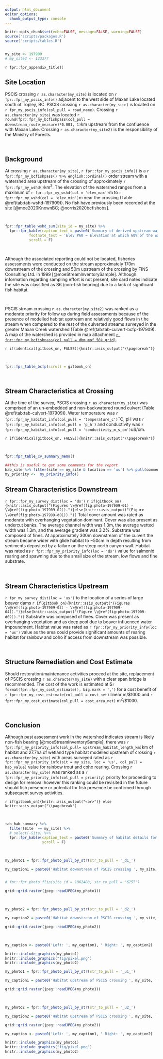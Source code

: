 ```yaml
---
output: html_document
editor_options: 
  chunk_output_type: console
---
```


```r
knitr::opts_chunk$set(echo=FALSE, message=FALSE, warning=FALSE)
source('scripts/packages.R')
source('scripts/tables.R')



```



```r
my_site <- 197909
# my_site2 <- 123377


```

`r fpr::fpr_appendix_title()`

## Site Location {-}

PSCIS crossing `r as.character(my_site)` is located on `r fpr::fpr_my_pscis_info()` adjacent to the west side of Maxan Lake located south of Topley, BC. PSCIS crossing `r as.character(my_site)` is located on `r fpr_my_pscis_info(col_pull = road_name)`.  Crossing `r as.character(my_site)` was located `r round(fpr::fpr_my_bcfishpass(col_pull = downstream_route_measure)*0.001, 1)`km upstream from the confluence with Maxan Lake. Crossing `r as.character(my_site2)` is the responsibility of the Ministry of Forests.


<br>

## Background {-}


At crossing `r as.character(my_site)`, `r fpr::fpr_my_pscis_info()` is a `r fpr::fpr_my_bcfishpass() %>% english::ordinal()` order stream with a watershed area upstream of the crossing of approximately `r fpr::fpr_my_wshd()`km^2^. The elevation of the watershed ranges from a maximum of `r fpr::fpr_my_wshd(col = 'elev_max')`m to `r fpr::fpr_my_wshd(col = 'elev_min')`m near the crossing (Table \@ref(tab:tab-wshd-197909)). No fish have previously been recorded at the site [@moe2020KnownBC; @norris2020bcfishobs]. 


<br>

```r
fpr::fpr_table_wshd_sum(site_id = my_site) %>% 
  fpr::fpr_kable(caption_text = paste0('Summary of derived upstream watershed statistics for PSCIS crossing ', my_site, '.'),
           footnote_text = 'Elev P60 = Elevation at which 60% of the watershed area is above',
           scroll = F)

```

<br>

Although the associated reporting could not be located, fisheries assessments were conducted on the stream approximately 170m downstream of the crossing and 50m upstream of the crossing by FINS Consulting Ltd. in 1999 [@moeStreamInventorySample]. Although information regarding sampling effort is not present, site card notes indicate the site was classified as S6 (non-fish bearing) due to a lack of significant fish habitat.

<br>

PSCIS stream crossing `r as.character(my_site2)` was ranked as a moderate priority for follow up during field assessments because of the presence of modelled habitat upstream and relatively good flows in t he stream when compared to the rest of the culverted streams surveyed in the greater Maxan Creek watershed (Table \@ref(tab:tab-culvert-bcfp-197909).  A map of the watershed is provided in map attachment [`r fpr::fpr_my_bcfishpass(col_pull = dbm_mof_50k_grid)`](`r fpr::fpr_my_mapsheet()`).  



`r if(identical(gitbook_on, FALSE)){knitr::asis_output("\\pagebreak")}`

<br>


```r
fpr::fpr_table_bcfp(scroll = gitbook_on) 

```

<br>


## Stream Characteristics at Crossing {-}

At the time of the survey, PSCIS crossing `r as.character(my_site)` was comprised of an un-embedded and non-backwatered round culvert (Table \@ref(tab:tab-culvert-197909)).  Water temperature was `r fpr::fpr_my_habitat_info(col_pull = 'temperature_c')`$^\circ$C, pH was `r fpr::fpr_my_habitat_info(col_pull = 'p_h')` and conductivity was `r fpr::fpr_my_habitat_info(col_pull = 'conductivity_m_s_cm')`uS/cm. 


`r if(identical(gitbook_on, FALSE)){knitr::asis_output("\\pagebreak")}`

<br>

```r
fpr::fpr_table_cv_summary_memo()

```


```r
##this is useful to get some comments for the report
hab_site %>% filter(site == my_site & location == 'us') %>% pull(comments)
my_priority <-  my_priority_info()

```

## Stream Characteristics Downstream {-}

`r fpr::fpr_my_survey_dist(loc = 'ds')`
`r if(gitbook_on){knitr::asis_output("(Figures \\@ref(fig:photo-197909-01) - \\@ref(fig:photo-197909-02)).")}else(knitr::asis_output("(Figure \\@ref(fig:photo-197909-d01))."))`
Total cover amount was rated as moderate with overhanging vegetation dominant. Cover was also present as undercut banks. The average channel width was 1.3m, the average wetted width was 1.3m, and the average gradient was 3.2%. Substrate was composed of fines.
At approximately 300m downstream of the culvert the stream became wider with glide habitat to ~50cm in depth resulting from sediments deposited by a failure on the steep north canyon wall. Habitat was rated as `r fpr::fpr_my_priority_info(loc = 'ds')` value for salmonid rearing and spawning due to the small size of the stream, low flows and fine substrate.

<br>


## Stream Characteristics Upstream {-}

`r fpr_my_survey_dist(loc = 'us')` to the location of a series of large beaver dams 
`r if(gitbook_on){knitr::asis_output("(Figures \\@ref(fig:photo-197909-03) - \\@ref(fig:photo-197909-04)).")}else(knitr::asis_output("(Figure \\@ref(fig:photo-197909-d02))."))`
Substrate was composed of fines.  Cover was present as overhanging vegetation and as deep pool due to beaver influenced water impoundment. Habitat value was rated as `r fpr::fpr_my_priority_info(loc = 'us')` value as the area could provide significant amounts of rearing habitat for rainbow and coho if access from downstream was possible.


<br>


## Structure Remediation and Cost Estimate {-}

Should restoration/maintenance activities proceed at the site, replacement of PSCIS crossing `r as.character(my_site)` with a clear span bridge is recommended. The cost of the work is estimated at \$`r format(fpr::fpr_my_cost_estimate(), big.mark = ',')` for a cost benefit of `r fpr::fpr_my_cost_estimate(col_pull = cost_net)` linear m/\$1000 and `r fpr::fpr_my_cost_estimate(col_pull = cost_area_net)` m^2^/\$1000.  

<br>



## Conclusion {-}

Although past assessment work in the watershed indicates stream is likely non-fish bearing [@moeStreamInventorySample], there was `r fpr::fpr_my_priority_info(col_pull= upstream_habitat_length_km)`km of habitat and 27.7ha of wetland type habitat modelled upstream of crossing `r as.character(my_site)` with areas surveyed rated as `r fpr::fpr_my_priority_info(sit = my_site, loc = 'us', col_pull = hab_value)` value for rainbow trout and coho rearing. Crossing `r as.character(my_site)` was ranked as a `r fpr::fpr_my_priority_info(col_pull = priority)` priority for proceeding to design for removal however this ranking could be revisited in the future should fish presence or potential for fish presence be confirmed through subsequent survey activities.

`r if(gitbook_on){knitr::asis_output("<br>")} else knitr::asis_output("\\pagebreak")`

<br>

```r
tab_hab_summary %>% 
  filter(Site  == my_site) %>% 
  # select(-Site) %>% 
  fpr::fpr_kable(caption_text = paste0('Summary of habitat details for PSCIS crossing ', my_site, '.'),
                 scroll = F) 

```

<br>



```r
my_photo1 = fpr::fpr_photo_pull_by_str(str_to_pull = '_d1_')

my_caption1 = paste0('Habitat downstream of PSCIS crossing ', my_site, '.')


# fpr::fpr_photo_flip(site_id = 1802488, str_to_pull = '6257')

```

```r
grid::grid.raster(jpeg::readJPEG(my_photo1))
```

<br>

```r
my_photo2 = fpr::fpr_photo_pull_by_str(str_to_pull = '_d2_')

my_caption2 = paste0('Habitat downstream of PSCIS crossing ', my_site, '.')
```

```r
grid::grid.raster(jpeg::readJPEG(my_photo2))

```

<br>

```r

my_caption <- paste0('Left: ', my_caption1, ' Right: ', my_caption2)

knitr::include_graphics(my_photo1)
knitr::include_graphics("fig/pixel.png")
knitr::include_graphics(my_photo2)
```


```r
my_photo1 = fpr::fpr_photo_pull_by_str(str_to_pull = '_u1_')

my_caption1 = paste0('Habitat upstream of PSCIS crossing ', my_site, '.')
```

```r
grid::grid.raster(jpeg::readJPEG(my_photo1))
```



<br>

```r
my_photo2 = fpr::fpr_photo_pull_by_str(str_to_pull = '_u2_')

my_caption2 = paste0('Habitat upstream of PSCIS crossing ', my_site, '.')

```

```r
grid::grid.raster(jpeg::readJPEG(my_photo2))
```

```r

my_caption <- paste0('Left: ', my_caption1, ' Right: ', my_caption2)

knitr::include_graphics(my_photo1)
knitr::include_graphics("fig/pixel.png")
knitr::include_graphics(my_photo2)
```
